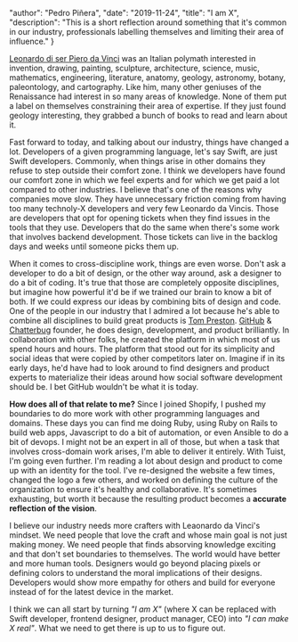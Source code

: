 
  "author": "Pedro Piñera",
  "date": "2019-11-24",
  "title": "I am X",
  "description": "This is a short reflection around something that it's common in our industry, professionals labelling themselves and limiting their area of influence."
}




[Leonardo di ser Piero da Vinci](https://en.wikipedia.org/wiki/Leonardo_da_Vinci) was an Italian polymath interested in invention, drawing, painting, sculpture, architecture, science, music, mathematics, engineering, literature, anatomy, geology, astronomy, botany, paleontology, and cartography. Like him, many other geniuses of the Renaissance had interest in so many areas of knowledge. None of them put a label on themselves constraining their area of expertise. If they just found geology interesting, they grabbed a bunch of books to read and learn about it.

Fast forward to today,
and talking about our industry,
things have changed a lot.
Developers of a given programming language,
let's say Swift,
are just Swift developers.
Commonly,
when things arise in other domains they refuse to step outside their comfort zone.
I think we developers have found our comfort zone in which we feel experts and for which we get paid a lot compared to other industries.
I believe that's one of the reasons why companies move slow.
They have unnecessary friction coming from having too many technoly-X developers and very few Leonardo da Vincis.
Those are developers that opt for opening tickets when they find issues in the tools that they use.
Developers that do the same when there's some work that involves backend development.
Those tickets can live in the backlog days and weeks until someone picks them up.

When it comes to cross-discipline work, things are even worse.
Don't ask a developer to do a bit of design, or the other way around, ask a designer to do a bit of coding.
It's true that those are completely opposite disciplines,
but imagine how powerful it'd be if we trained our brain to know a bit of both.
If we could express our ideas by combining bits of design and code.
One of the people in our industry that I admired a lot because he's able to combine all disciplines to build great products is [Tom Preston](https://tom.preston-werner.com/).
[GitHub](https://github.com) & [Chatterbug](https://chatterbug.com) founder,
he does design, development, and product brilliantly.
In collaboration with other folks,
he created the platform in which most of us spend hours and hours.
The platform that stood out for its simplicity and social ideas that were copied by other competitors later on. Imagine if in its early days,
he'd have had to look around to find designers and product experts to materialize their ideas around how social software development should be. I bet GitHub wouldn't be what it is today.

**How does all of that relate to me?**
Since I joined Shopify,
I pushed my boundaries to do more work with other programming languages and domains.
These days you can find me doing Ruby,
using Ruby on Rails to build web apps,
Javascript to do a bit of automation,
or even Ansible to do a bit of devops.
I might not be an expert in all of those,
but when a task that involves cross-domain work arises, I'm able to deliver it entirely.
With Tuist,
I'm going even further.
I'm reading a lot about design and product to come up with an identity for the tool.
I've re-designed the website a few times,
changed the logo a few others,
and worked on defining the culture of the organization to ensure it's healthy and collaborative.
It's sometimes exhausting, but worth it because the resulting product becomes a **accurate reflection of the vision**.

I believe our industry needs more crafters with Leaonardo da Vinci's mindset.
We need people that love the craft and whose main goal is not just making money.
We need people that finds absorving knowledge exciting and that don't set boundaries to themselves.
The world would have better and more human tools.
Designers would go beyond placing pixels or defining colors to understand the moral implications of their designs.
Developers would show more empathy for others and build for everyone instead of for the latest device in the market.

I think we can all start by turning _"I am X"_ (where X can be replaced with Swift developer, frontend designer, product manager, CEO) into _"I can make X real"_. What we need to get there is up to us to figure out.

    